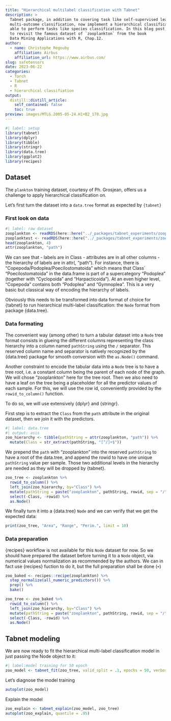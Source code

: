 ```yaml
---
title: "Hierarchical multilabel classification with Tabnet"
description: >
  Tabnet package, in addition to covering task like self-supervised learning and 
  multi-outcome classification, now implement a hierarchical classification head 
  able to perform tasks like species classification. In this blog post, we propose 
  to revisit the famous dataset of `zooplankton` from the book 
  Data Mining Applications with R, Chap.12.
author:
  - name: Christophe Regouby
    affiliation: Airbus
    affiliation_url: https://www.airbus.com/
slug: safetensors
date: 2023-06-22
categories:
  - Torch
  - Tabnet
  - R
  - hierarchical classifiation
output:
  distill::distill_article:
    self_contained: false
    toc: true
preview: images/MTLG.2005-05-24.H1+B2_170.jpg
---
```



```r
#| label: setup
library(tabnet)
library(dplyr)
library(tibble)
library(stringr)
library(data.tree)
library(ggplot2)
library(recipes)
```

## Dataset

The `plankton` training dataset, courtesy of Ph. Grosjean,  offers us a challenge to apply hierarchical classification on. 

Let's first turn the dataset into a `data.tree` format as expected by `{tabnet}`

### First look on data

```r
#| label: raw dataset
zooplankton <- readRDS(here::here("../_packages/tabnet_experiments/zooplankton_train.rds"))
zooplanktest <- readRDS(here::here("../_packages/tabnet_experiments/zooplankton_train.rds"))
head(zooplankton, 4)
attr(zooplankton, "path")
```

We can see that
   - labels are in Class
   - attributes are in all other columns
   - the hierarchy of labels are in attr(, "path"). For instance, there is "Copepoda/Podoplea/Poecilostomatoida" which means that Class` "Poecilostomatoida" in the data.frame is part of a supercategory "Podoplea" (together with "Cyclopoida" and "Harpacticoida"). At an even higher level, "Copepoda" contains both "Podoplea" and "Gymnoplea". This is a very basic but classical way of encoding the hierarchy of labels.
   
Obviously this needs to be transformed into data format of choice for {tabnet} to run hierarchical multi-label classification: the `Node` format from package {data.tree}. 


### Data formating

The convenient way (among other) to turn a tabular dataset into a `Node` tree format consists in glueing the different columns representing the class hierarchy into a column named `pathString` using the `/` separator. This reserved column name and separator is natively recognized by the {data.tree} package for smooth conversion with the `as.Node()` command. 

Another constraint to encode the tabular data into a `Node` tree is to have a tree root, i.e. a constant column being the parent of each node of the graph. We will chose "zooplankton" here for the tree root.
Then we also need to have a leaf on the tree being a placeholder for all the predictor values of each sample. For this, we will use the row id, conveniently provided by the `rowid_to_column()` function.

To do so, we will use extensively {dplyr} and {stringr}.

First step is to extract the `Class` from the `path` attribute in the original dataset, then we join it with the predictors.


```r
#| label: data.tree
#| output: asis
zoo_hierarchy <- tibble(pathString = attr(zooplankton, "path")) %>% 
  mutate(Class = str_extract(pathString, "[^/]+$"))
```

We prepend the `path` with "zooplankton" into the reserved `pathString` to have a root of the data.tree, and append the rowid to have one unique `pathString` value per sample. Those two additional levels in the hierarchy are needed as they will be dropped by {tabnet}.

```r
zoo_tree <- zooplankton %>% 
  rowid_to_column() %>% 
  left_join(zoo_hierarchy, by="Class") %>%
  mutate(pathString = paste("zooplankton", pathString, rowid, sep = "/")) %>% 
  select(-Class, -rowid) %>% 
  as.Node()
```

We finally turn it into a {data.tree} `Node` and we can verify that we get the expected data:


```r
print(zoo_tree, "Area", "Range", "Perim.", limit = 10)
```

### Data preparation

{recipes} workflow is not available for this `Node` dataset for now. So we should have prepared the dataset before turning it to a `Node` object, via numerical values normalization as recommended by the authors. 
We can in fact use {recipes} fuction to do it, but the full preparation shall be done (`` + ``)
```r
zoo_baked <- recipes::recipe(zooplankton) %>% 
  step_normalize(all_numeric_predictors()) %>% 
  prep() %>% 
  bake()

zoo_tree <- zoo_baked %>% 
  rowid_to_column() %>% 
  left_join(zoo_hierarchy, by="Class") %>%
  mutate(pathString = paste("zooplankton", pathString, rowid, sep = "/")) %>% 
  select(-Class, -rowid) %>% 
  as.Node()
```



## Tabnet modeling

We are now ready to fit the hierarchical multi-label classification model in just passing the Node object to it:

```r
#| label:model training for 50 epoch
zoo_model <- tabnet_fit(zoo_tree, valid_split = .1, epochs = 50, verbose = T)
```

Let's diagnose the model training
```r
autoplot(zoo_model)
```

Explain the model
```r
zoo_explain <- tabnet_explain(zoo_model, zoo_tree)
autoplot(zoo_explain, quantile = .95)
```

